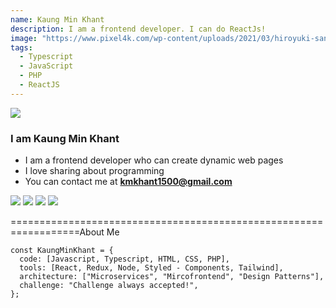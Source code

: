 ```yaml
---
name: Kaung Min Khant
description: I am a frontend developer. I can do ReactJs!
image: "https://www.pixel4k.com/wp-content/uploads/2021/03/hiroyuki-sanada-as-scorpion-mortal-kombat-4k_1615192289-2048x1152.jpg.webp"
tags:
  - Typescript
  - JavaScript
  - PHP
  - ReactJS
---
```


<div className="h-28 w-28 rounded-full overflow-hidden mx-auto">
  <img src="https://www.pixel4k.com/wp-content/uploads/2021/03/hiroyuki-sanada-as-scorpion-mortal-kombat-4k_1615192289-2048x1152.jpg.webp" />
</div>

<h3 className="flex flex-row max-w-[240px] mt-5 mx-auto">
  <span>I am Kaung Min Khant </span>
</h3>

<div className="container max-w-[720px] mx-auto">

- I am a frontend developer who can create dynamic web pages
- I love sharing about programming
- You can contact me at **kmkhant1500@gmail.com**

<div className="flex flex-row gap-2">
  <img
    className="h-5"
    src="https://raw.githubusercontent.com/github/explore/80688e429a7d4ef2fca1e82350fe8e3517d3494d/topics/javascript/javascript.png"
  />
  <img
    className="h-5"
    src="https://raw.githubusercontent.com/github/explore/80688e429a7d4ef2fca1e82350fe8e3517d3494d/topics/typescript/typescript.png"
  />
  <img
    className="h-5"
    src="https://raw.githubusercontent.com/github/explore/80688e429a7d4ef2fca1e82350fe8e3517d3494d/topics/react/react.png"
  />
  <img
    className="h-5"
    src="https://raw.githubusercontent.com/github/explore/80688e429a7d4ef2fca1e82350fe8e3517d3494d/topics/nodejs/nodejs.png"
  />
</div>

<div className="flex flex-row gap-2 my-2 mt-7">

  <span className="text-red-400">==================================================================About Me</span>
</div>

```javascript.
const KaungMinKhant = {
  code: [Javascript, Typescript, HTML, CSS, PHP],
  tools: [React, Redux, Node, Styled - Components, Tailwind],
  architecture: ["Microservices", "Mircofrontend", "Design Patterns"],
  challenge: "Challenge always accepted!",
};
```

</div>
